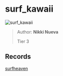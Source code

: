 
# surf_kawaii

![surf_kawaii](https://raw.githubusercontent.com/Sayt123/SurfMapPics/Maps-and-bonuses/csgo/surf_kawaii.jpg)

> Author: **Nikki Nueva**
>
> Tier 3

## Records

[surfheaven](https://surfheaven.eu/map/surf_kawaii)
